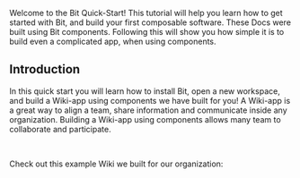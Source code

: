 Welcome to the Bit Quick-Start!
This tutorial will help you learn how to get started with Bit, and build your first composable software.
These Docs were built using Bit components. Following this will show you how simple it is to build even a complicated app, when using components.

## Introduction

In this quick start you will learn how to install Bit, open a new workspace, and build a Wiki-app using components we have built for you!
A Wiki-app is a great way to align a team, share information and communicate inside any organization. Building a Wiki-app using components allows many team to collaborate and participate.

<br />

Check out this example Wiki we built for our organization:
